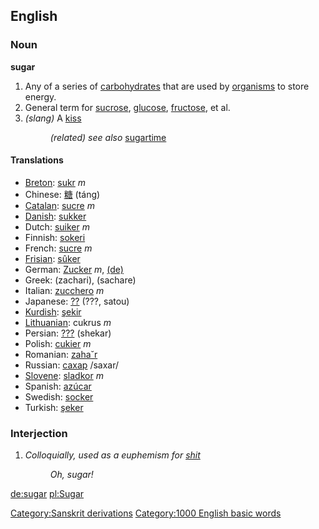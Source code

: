==English==
===Noun===
'''sugar'''

#Any of a series of [[carbohydrate]]s that are used by [[organism]]s to store energy.
#General term for [[sucrose]], [[glucose]], [[fructose]], et al.
# ''(slang)'' A [[kiss]]
#: ''(related) see also'' [[sugartime]]

==== Translations ====

* [[Breton]]: [[sukr]] ''m''
* Chinese: [[糖]] (táng)
* [[Catalan]]: [[sucre]] ''m''
* [[Danish]]: [[sukker]]
* Dutch: [[suiker]] ''m''
* Finnish: [[sokeri]]
* French: [[sucre]] ''m''
* [[Frisian]]: [[sûker]]
* German: [[Zucker]] ''m'', [[:de:Zucker|(de)]]
* Greek: (zachari), (sachare)
* Italian: [[zucchero]] ''m''
* Japanese: [[??]] (???, satou)
*[[Kurdish]]: [[şekir]]
* [[Lithuanian]]: cukrus ''m''
* Persian: [[???]] (shekar)
* Polish: [[cukier]] ''m''
* Romanian: [[zaha˘r]]
* Russian: [[сахар]] /saxar/
* [[Slovene]]: [[sladkor]] ''m''
* Spanish: [[azúcar]]
* Swedish: [[socker]]
* Turkish: [[şeker]]

=== Interjection ===
# ''Colloquially, used as a euphemism for [[shit]]''
#: ''Oh, sugar!''

[[Category:Sanskrit derivations]]
[[Category:1000 English basic words]]

[[de:sugar]]
[[pl:Sugar]]